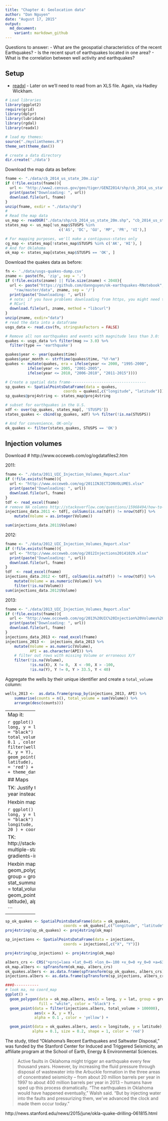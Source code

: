 ```yaml
---
title: "Chapter 4: Geolocation data"
author: "Dan Nguyen"
date: "August 17, 2015"
output:
  md_document:
    variant: markdown_github
---
```


Questions to answer:
- What are the geospatial characteristics of the recent Earthquakes?
- Is the recent spurt of earthquakes located in one area?
- What is the correlation between well activity and earthquakes?


## Setup


- [readxl](https://github.com/hadley/readxl) - Later on we'll need to read from an XLS file. Again, via Hadley Wickham.



```r
# Load libraries
library(ggplot2)
require(grid)
library(dplyr)
library(lubridate)
library(rgdal)
library(readxl)

# load my themes:
source("./myslimthemes.R")
theme_set(theme_dan())

# create a data directory
dir.create('./data')

```

Download the map data as before:

```r
fname <- "./data/cb_2014_us_state_20m.zip"
if (!file.exists(fname)){
  url <- "http://www2.census.gov/geo/tiger/GENZ2014/shp/cb_2014_us_state_20m.zip"
  print(paste("Downloading: ", url))
  download.file(url, fname)
}
unzip(fname, exdir = "./data/shp")
#
# Read the map data
us_map <- readOGR("./data/shp/cb_2014_us_state_20m.shp", "cb_2014_us_state_20m")
states_map <- us_map[!us_map$STUSPS %in%
                        c('AS', 'DC', 'GU', 'MP', 'PR', 'VI'),]

# For mapping purposes, we'll make a contiguous-states only
cg_map <- states_map[!states_map$STUSPS %in% c('AK', 'HI'), ]
# And for Oklahoma
ok_map <- states_map[states_map$STUSPS == 'OK', ]

```


Download the quakes data as before:


```r
fn <- './data/usgs-quakes-dump.csv'
zname <- paste(fn, 'zip', sep = '.')
if (!file.exists(zname) || file.size(zname) < 2048){
  url <- paste("https://github.com/dannguyen/ok-earthquakes-RNotebook",
    "raw/master/data", zname, sep = '/')
  print(paste("Downloading: ", url))
  # note: if you have problems downloading from https, you might need to include
  # RCurl
  download.file(url, zname, method = "libcurl")
}
unzip(zname, exdir="data")
# read the data into a dataframe
usgs_data <- read.csv(fn, stringsAsFactors = FALSE)

# Remove all non earthquakes and events with magnitude less than 3.0:
quakes <- usgs_data %>% filter(mag >= 3.0) %>%
  filter(type == 'earthquake')

quakes$year <- year(quakes$time)
quakes$year_month <- strftime(quakes$time, "%Y-%m")
quakes <- mutate(quakes, era = ifelse(year <= 2000, "1995-2000",
          ifelse(year <= 2005, "2001-2005",
          ifelse(year <= 2010, "2006-2010", "2011-2015"))))

# Create a spatial data frame----------------------------------
sp_quakes <- SpatialPointsDataFrame(data = quakes,
                          coords = quakes[,c("longitude", "latitude")])
sp_quakes@proj4string <- states_map@proj4string

# subset for earthquakes in the U.S.
xdf <- over(sp_quakes, states_map[, 'STUSPS'])
states_quakes <- cbind(sp_quakes, xdf) %>% filter(!is.na(STUSPS))

# And for convenience, OK-only
ok_quakes <- filter(states_quakes, STUSPS == 'OK')
```











## Injection volumes

Download # http://www.occeweb.com/og/ogdatafiles2.htm

2011:

```r
fname <- "./data/2011_UIC_Injection_Volumes_Report.xlsx"
if (!file.exists(fname)){
  url <- "http://www.occeweb.com/og/2011INJECTIONVOLUMES.xlsx"
  print(paste("Downloading: ", url))
  download.file(url, fname)
}
tdf <- read_excel(fname)
# remove NA columns http://stackoverflow.com/questions/15968494/how-to-delete-columns-with-na-in-r
injections_data.2011 <- tdf[, colSums(is.na(tdf)) != nrow(tdf)] %>%
    mutate(Volume = as.integer(Volume))

sum(injections_data.2011$Volume)
```

2012:

```r
fname <- "./data/2012_UIC_Injection_Volumes_Report.xlsx"
if (!file.exists(fname)){
  url <- "http://www.occeweb.com/og/2012Injections20141029.xlsx"
  print(paste("Downloading: ", url))
  download.file(url, fname)
}
tdf  <- read_excel(fname)
injections_data.2012 <- tdf[, colSums(is.na(tdf)) != nrow(tdf)] %>%
    mutate(Volume = as.numeric(Volume)) %>%
    filter(!is.na(Volume))
sum(injections_data.2012$Volume)
```


2013:

```r
fname <- "./data/2013_UIC_Injection_Volumes_Report.xlsx"
if (!file.exists(fname)){
  url <- "http://www.occeweb.com/og/2013%20UIC%20Injection%20Volumes%20Report.xlsx"
  print(paste("Downloading: ", url))
  download.file(url, fname)
}
injections_data_2013 <- read_excel(fname)
injections_2013 <-  injections_data_2013 %>%
    mutate(Volume = as.numeric(Volume),
           API = as.character(API)) %>% 
    # filter out rows with missing Volume or erroneous X/Y
    filter(!is.na(Volume),
           !is.na(X), X != 0,  X < -90, X > -100,
           !is.na(Y), Y != 0, Y > 33.5, Y < 40)
```


Aggregate the wells by their unique identifier and create a `total_volume` column:


```r
wells_2013 <-  as.data.frame(group_by(injections_2013, API) %>%
    summarise(counts = n(), total_volume = sum(Volume)) %>%
    arrange(desc(counts)))
```




-------------
Map it:

```r
ggplot() +
  geom_polygon(data = ok_map, aes(x = long, y = lat, group = group),
               fill = "white", color = "black") +
  geom_point(data = filter(wells_2013, total_volume < 1250000),
             aes(x = X, y = Y),
             alpha = 0.1 , color = 'yellow') +
  geom_point(data = filter(wells_2013, total_volume > 1250000),
             aes(x = X, y = Y),
             alpha = 0.1 , color = 'purple') +
  geom_point(data = ok_quakes, aes(x = longitude, y = latitude),
            alpha = 0.1, size = 0.3, shape = 1, color = 'red') +
  coord_map("albers", lat0 = 38, latl = 42) + theme_dan_map()
```



## Maps


TK: Justify the use of Hexbin map, similar to binning by year instead of day


Hexbin map without projection

```r
ggplot() +
  geom_polygon(data = ok_map, aes(x = long, y = lat, group = group),
               fill = "white", color = "black") +
  stat_binhex(data = ok_quakes, aes(x = longitude, y = latitude, alpha = ..count..), bins = 20 ) + 
  coord_equal() + 
  theme_dan_map()
```



TK: http://stackoverflow.com/questions/13167531/ggplot2-multiple-stat-binhex-plots-with-different-color-gradients-in-one-image


Hexbin map with injections
```r
ggplot() +
  geom_polygon(data = ok_map, aes(x = long, y = lat, group = group),
               fill = "white", color = "black") +
  stat_summary_hex(data = wells_2013, aes(x = X, y = Y, z = total_volume), alpha = 0.9, bins = 20 ) + 
  geom_point(data = ok_quakes, aes(x = longitude, y = latitude),
           alpha = 0.1, size = 0.2, shape = 1, color = 'red')

```




-------------


```r

sp_ok_quakes <- SpatialPointsDataFrame(data = ok_quakes,
                          coords = ok_quakes[,c("longitude", "latitude")])
proj4string(sp_ok_quakes) <- proj4string(ok_map)

sp_injections <- SpatialPointsDataFrame(data = injections,
                          coords = injections[,c("X", "Y")])

proj4string(sp_injections) <- proj4string(ok_map)

albers_crs <- CRS("+proj=laea +lat_0=45 +lon_0=-100 +x_0=0 +y_0=0 +a=6370997 +b=6370997 +units=m +no_defs")
ok_map.albers <- spTransform(ok_map, albers_crs)
ok_quakes.albers <- as.data.frame(spTransform(sp_ok_quakes, albers_crs))
injections.albers <- as.data.frame(spTransform(sp_injections, albers_crs))

###0-----------
# look ma, no coord_map
ggplot() +
  geom_polygon(data = ok_map.albers, aes(x = long, y = lat, group = group),
               fill = "white", color = "black") +
  geom_point(data = filter(injections.albers, total_volume > 100000),
             aes(x = X, y = Y),
             alpha = 0.1 , color = 'yellow') +

  geom_point(data = ok_quakes.albers, aes(x = longitude, y = latitude),
            alpha = 0.1, size = 0.2, shape = 1, color = 'red')
```





<!--
To render this file:
library(rmarkdown)
setwd("~/Dropbox/rprojs/ok-earthquakes-Rnotebook/")

this_file <- 'chapter-4-geocorrelation.Rmd'
render(this_file, output_dir = './builds',
  html_document(toc = TRUE, self_contained = F))

render(this_file, output_dir = './builds',
  md_document(variant = "markdown_github",
              preserve_yaml = TRUE))
-->


The study, titled "Oklahoma's Recent Earthquakes and Saltwater Disposal," was funded by the Stanford Center for Induced and Triggered Seismicity, an affiliate program at the School of Earth, Energy & Environmental Sciences.


> Active faults in Oklahoma might trigger an earthquake every few thousand years. However, by increasing the fluid pressure through disposal of wastewater into the Arbuckle formation in the three areas of concentrated seismicity – from about 20 million barrels per year in 1997 to about 400 million barrels per year in 2013 – humans have sped up this process dramatically. "The earthquakes in Oklahoma would have happened eventually," Walsh said. "But by injecting water into the faults and pressurizing them, we've advanced the clock and made them occur today."



http://news.stanford.edu/news/2015/june/okla-quake-drilling-061815.html
